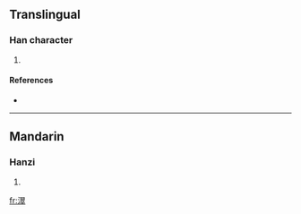 ==Translingual==

===Han character===
{{Han char|rn=85|rad=水|as=14|sn=17|four=3714<sub>8</sub>|canj=水尸一十 (ESMJ)}}

# {{defn|Han|sort=水14}}

====References====
* {{Han ref|kx=0656.090|dkj=18505|dj=1066.130|hdz=31774.110|uh=6FE2|ud=28642|bh=ED5A|bd=60762}}

----

==Mandarin==

===Hanzi===
{{cmn-hanzi|pin=[[cháo]] ([[chao2]]), [[dào]] ([[dao4]]), [[shòu]] ([[shou4]]), [[táo]] ([[tao2]]), [[zuǐ]] ([[zui3]])|wg=ch'ao<sup>2</sup>, tao<sup>4</sup>, shou<sup>4</sup>, t'ao<sup>2</sup>, tsui<sup>3</sup>}}

# {{defn|Mandarin}}

[[fr:濢]]